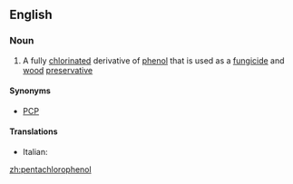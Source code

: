 ==English==

===Noun===
{{wikipedia}}
{{en-noun|~}}

# {{label|en|organic compound}} A fully [[chlorinated]] derivative of [[phenol]] that is used as a [[fungicide]] and [[wood]] [[preservative]]

====Synonyms====
* [[PCP]]

====Translations====
{{trans-top|fully chlorinated derivative of phenol}}
* Italian: {{t|it|pentaclorofenolo|m}}
{{trans-mid}}
{{trans-bottom}}

[[zh:pentachlorophenol]]